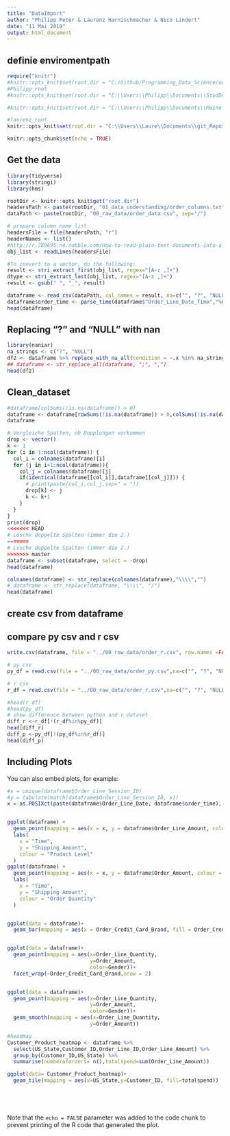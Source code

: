 ---
title: "DataImport"
author: "Philipp Peter & Laurenz Harnischmacher & Nico Lindert"
date: "11 Mai 2019"
output: html_document
---
## definie enviromentpath
```{r "knitr config", cache = FALSE, include=FALSE}
require("knitr")
#knitr::opts_knit$set(root.dir = "C:/Github/Programming_Data_Science/ourdata")
#Philipp_root
#knitr::opts_knit$set(root.dir = "C:\\Users\\Philipp\\Documents\\StudDocs\\Master\\SS2019\\Programming Data Science\\data")

#knitr::opts_knit$set(root.dir = "C:\\Users\\Philipp\\Documents\\Meine Dokumente\\StudiumDocs\\Master\\2019 SS\\Programming Data Science\\data")

#laurenz_root
knitr::opts_knit$set(root.dir = "C:\\Users\\Laure\\Documents\\git_Repositories\\phyk_data")

```
```{r setup, include=FALSE}
knitr::opts_chunk$set(echo = TRUE)
```

## Get the data 

```{r}
library(tidyverse)
library(stringi)
library(hms)

rootDir <- knitr::opts_knit$get("root.dir")
headersPath <- paste(rootDir, "01_data_understanding/order_columns.txt", sep="/")
dataPath <- paste(rootDir, "00_raw_data/order_data.csv", sep="/")

# prepare column name list
headersFile = file(headersPath, "r")
headerNames <- list()
#http://r.789695.n4.nabble.com/How-to-read-plain-text-documents-into-a-vector-td901794.html
obj_list <- readLines(headersFile)

#To convert to a vector, do the following:
result <- stri_extract_first(obj_list, regex="[A-z ,]+")
dtype <- stri_extract_last(obj_list, regex="[A-z ,]+")
result <- gsub(" ", "_", result)

dataframe <- read_csv(dataPath, col_names = result, na=c("", "?", "NULL", "NA", "Nan"), guess_max = 3400)
dataframe$order_time <- parse_time(dataframe$"Order_Line_Date_Time","%H\\:%M\\:%S")
head(dataframe)
```

## Replacing "?" and "NULL" with nan
```{r}
library(naniar)
na_strings <- c("?", "NULL")
df2 <- dataframe %>% replace_with_na_all(condition = ~.x %in% na_strings)
## dataframe <- str_replace_all(dataframe, ";", ",")
head(df2)

```

## Clean_dataset
```{r}
#dataframe[colSums(!is.na(dataframe)) > 0]
dataframe <- dataframe[rowSums(!is.na(dataframe)) > 0,colSums(!is.na(dataframe)) > 0]
dataframe
```
```{r}
# Vergleiche Spalten, ob Dopplungen vorkommen
drop <- vector()
k <- 1
for (i in 1:ncol(dataframe)) {
  col_i = colnames(dataframe)[i]
  for (j in i+1:ncol(dataframe)){
    col_j = colnames(dataframe)[j]
    if(identical(dataframe[[col_i]],dataframe[[col_j]])) {
      # print(paste(col_i,col_j,sep=" = "))
      drop[k] <- j
      k <- k+1
    }
  }
}
print(drop)
<<<<<<< HEAD
# Lösche doppelte Spalten (immer die 2.)
=======
# Lvsche doppelte Spalten (immer die 2.)
>>>>>>> master
dataframe <- subset(dataframe, select = -drop)
head(dataframe)
```

``` {r}
colnames(dataframe) <- str_replace(colnames(dataframe),"\\\\","")
# dataframe <- str_replace(dataframe, "\\\\", "/")
head(dataframe)
```

## create csv from dataframe
## compare py csv and r csv
``` {r}
write.csv(dataframe, file = "../00_raw_data/order_r.csv", row.names =FALSE, na = "")

# py csv
py_df = read.csv(file = "../00_raw_data/order_py.csv",na=c("", "?", "NULL", "NA", "Nan"), sep = ",",)

# r csv
r_df = read.csv(file = "../00_raw_data/order_r.csv",na=c("", "?", "NULL", "NA", "Nan"),sep = "," )

#head(r_df)
#head(py_df)
# show difference between python and r dataset
diff_r <-r_df[!(r_df%in%py_df)]
head(diff_r)
diff_p <-py_df[!(py_df%in%r_df)]
head(diff_p)

```
## Including Plots

You can also embed plots, for example:

```{r}

#x = unique(dataframe$Order_Line_Session_ID)
#y = tabulate(match(dataframe$Order_Line_Session_ID, x))
x = as.POSIXct(paste(dataframe$Order_Line_Date, dataframe$order_time), format="%Y-%m-%d %H:%M:%S")


ggplot(dataframe) + 
  geom_point(mapping = aes(x = x, y = dataframe$Order_Line_Amount, color=dataframe$Product_Level_)) +
  labs(
    x = "Time",
    y = "Shipping Amount",
    colour = "Product Level"
  )
ggplot(dataframe) + 
  geom_point(mapping = aes(x = x, y = dataframe$Order_Amount, colour = dataframe$Gender)) +
  labs(
    x = "Time",
    y = "Shipping Amount",
    colour = "Order Quantity"
  )


ggplot(data = dataframe)+
  geom_bar(mapping = aes(x = Order_Credit_Card_Brand, fill = Order_Credit_Card_Brand))


ggplot(data = dataframe)+
  geom_point(mapping = aes(x=Order_Line_Quantity,
                           y=Order_Amount, 
                           color=Gender))+
  facet_wrap(~Order_Credit_Card_Brand,nrow = 2)


ggplot(data = dataframe)+
  geom_point(mapping = aes(x=Order_Line_Quantity,
                           y=Order_Amount, 
                           color=Gender))+
  geom_smooth(mapping = aes(x=Order_Line_Quantity,
                           y=Order_Amount))

#headmap
Customer_Product_heatmap <- dataframe %>%
  select(US_State,Customer_ID,Order_Line_ID,Order_Line_Amount) %>%
  group_by(Customer_ID,US_State) %>%
  summarise(numberoforders= n(),totalspend=sum(Order_Line_Amount))

ggplot(data= Customer_Product_heatmap)+
  geom_tile(mapping = aes(x=US_State,y=Customer_ID, fill=totalspend))





```




```{r}
```
Note that the `echo = FALSE` parameter was added to the code chunk to prevent printing of the R code that generated the plot.
